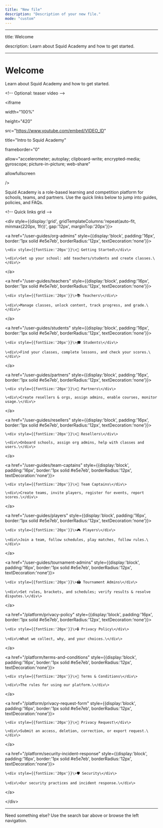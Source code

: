 ```yaml
---
title: "New file"
description: "Description of your new file."
mode: "custom"
---
```


---

title: Welcome

description: Learn about Squid Academy and how to get started.

---

# Welcome

Learn about Squid Academy and how to get started.

\<\!-- Optional: teaser video --\>

\<iframe

  width="100%"

  height="420"

  src="https://www.youtube.com/embed/VIDEO_ID"

  title="Intro to Squid Academy"

  frameborder="0"

  allow="accelerometer; autoplay; clipboard-write; encrypted-media; gyroscope; picture-in-picture; web-share"

  allowfullscreen

/\>

Squid Academy is a role-based learning and competition platform for schools, teams, and partners. Use the quick links below to jump into guides, policies, and FAQs.

\<\!-- Quick links grid --\>

\<div style={{display:'grid', gridTemplateColumns:'repeat(auto-fit, minmax(220px, 1fr))', gap:'12px', marginTop:'20px'}}\>

  \<a href="/user-guides/org-admins" style={{display:'block', padding:'16px', border:'1px solid #e5e7eb', borderRadius:'12px', textDecoration:'none'}}\>

    \<div style={{fontSize:'20px'}}\>🚀 Getting Started\</div\>

    \<div\>Set up your school: add teachers/students and create classes.\</div\>

  \</a\>

  \<a href="/user-guides/teachers" style={{display:'block', padding:'16px', border:'1px solid #e5e7eb', borderRadius:'12px', textDecoration:'none'}}\>

    \<div style={{fontSize:'20px'}}\>📚 Teachers\</div\>

    \<div\>Manage classes, unlock content, track progress, and grade.\</div\>

  \</a\>

  \<a href="/user-guides/students" style={{display:'block', padding:'16px', border:'1px solid #e5e7eb', borderRadius:'12px', textDecoration:'none'}}\>

    \<div style={{fontSize:'20px'}}\>🎓 Students\</div\>

    \<div\>Find your classes, complete lessons, and check your scores.\</div\>

  \</a\>

  \<a href="/user-guides/partners" style={{display:'block', padding:'16px', border:'1px solid #e5e7eb', borderRadius:'12px', textDecoration:'none'}}\>

    \<div style={{fontSize:'20px'}}\>🤝 Partners\</div\>

    \<div\>Create resellers & orgs, assign admins, enable courses, monitor usage.\</div\>

  \</a\>

  \<a href="/user-guides/resellers" style={{display:'block', padding:'16px', border:'1px solid #e5e7eb', borderRadius:'12px', textDecoration:'none'}}\>

    \<div style={{fontSize:'20px'}}\>🏪 Resellers\</div\>

    \<div\>Onboard schools, assign org admins, help with classes and users.\</div\>

  \</a\>

  \<a href="/user-guides/team-captains" style={{display:'block', padding:'16px', border:'1px solid #e5e7eb', borderRadius:'12px', textDecoration:'none'}}\>

    \<div style={{fontSize:'20px'}}\>🥇 Team Captains\</div\>

    \<div\>Create teams, invite players, register for events, report scores.\</div\>

  \</a\>

  \<a href="/user-guides/players" style={{display:'block', padding:'16px', border:'1px solid #e5e7eb', borderRadius:'12px', textDecoration:'none'}}\>

    \<div style={{fontSize:'20px'}}\>🎮 Players\</div\>

    \<div\>Join a team, follow schedules, play matches, follow rules.\</div\>

  \</a\>

  \<a href="/user-guides/tournament-admins" style={{display:'block', padding:'16px', border:'1px solid #e5e7eb', borderRadius:'12px', textDecoration:'none'}}\>

    \<div style={{fontSize:'20px'}}\>🏟️ Tournament Admins\</div\>

    \<div\>Set rules, brackets, and schedules; verify results & resolve disputes.\</div\>

  \</a\>

  \<a href="/platform/privacy-policy" style={{display:'block', padding:'16px', border:'1px solid #e5e7eb', borderRadius:'12px', textDecoration:'none'}}\>

    \<div style={{fontSize:'20px'}}\>🔒 Privacy Policy\</div\>

    \<div\>What we collect, why, and your choices.\</div\>

  \</a\>

  \<a href="/platform/terms-and-conditions" style={{display:'block', padding:'16px', border:'1px solid #e5e7eb', borderRadius:'12px', textDecoration:'none'}}\>

    \<div style={{fontSize:'20px'}}\>📜 Terms & Conditions\</div\>

    \<div\>The rules for using our platform.\</div\>

  \</a\>

  \<a href="/platform/privacy-request-form" style={{display:'block', padding:'16px', border:'1px solid #e5e7eb', borderRadius:'12px', textDecoration:'none'}}\>

    \<div style={{fontSize:'20px'}}\>🧾 Privacy Request\</div\>

    \<div\>Submit an access, deletion, correction, or export request.\</div\>

  \</a\>

  \<a href="/platform/security-incident-response" style={{display:'block', padding:'16px', border:'1px solid #e5e7eb', borderRadius:'12px', textDecoration:'none'}}\>

    \<div style={{fontSize:'20px'}}\>🛡️ Security\</div\>

    \<div\>Our security practices and incident response.\</div\>

  \</a\>

\</div\>

---

Need something else? Use the search bar above or browse the left navigation.